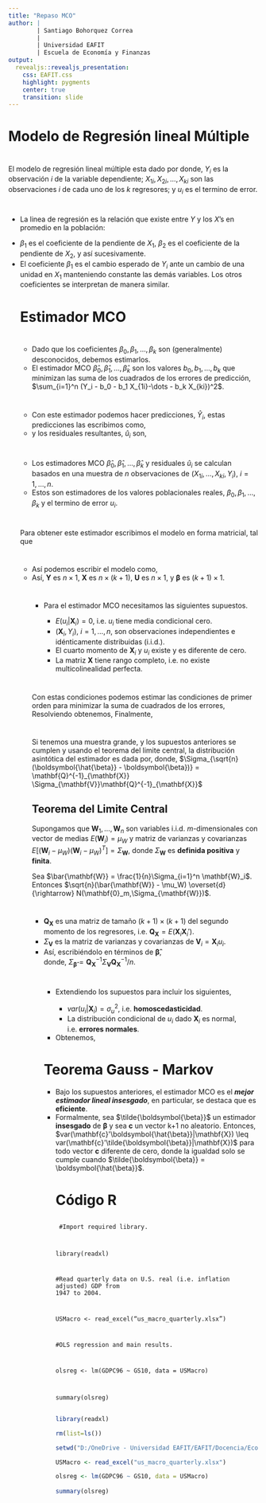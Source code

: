 ---
title: "Repaso MCO"
author: |
        | Santiago Bohorquez Correa
        |
        | Universidad EAFIT
        | Escuela de Economía y Finanzas
output:
  revealjs::revealjs_presentation:
    css: EAFIT.css
    highlight: pygments
    center: true
    transition: slide
---

# Modelo de Regresión lineal Múltiple

#

 El modelo de regresión lineal múltiple esta dado por
\begin{equation}
        Y_i = \beta_0 + \beta_1 X_{1i} + \beta_2 X_{2i} + \dots + \beta_k X_{ki} + u_i
\end{equation}
    donde, $Y_i$ es la observación $i$ de la variable dependiente; $X_{1i},X_{2i},\dots,X_{ki}$ son las observaciones $i$ de cada uno de los $k$ regresores; y $u_i$ es el termino de error.

#

<ul>
<li> La linea de regresión es la relación que existe entre $Y$ y los $X$'s en promedio en la población:


\begin{eqnarray}   
        E(Y|X_{1i}=x_1,X_{2i}=x_2,\dots,X_{ki}=x_k) = \\
        \beta_0 + \beta_1 x_1 + \beta_2 x_2 + \dots + \beta_k x_k
    \end{eqnarray}

</li>
<li> $\beta_1$ es el coeficiente de la pendiente de $X_1$, $\beta_2$ es el coeficiente de la pendiente de $X_2$, y así sucesivamente.</li>
<li> El coeficiente $\beta_1$ es el cambio esperado de $Y_i$ ante un cambio de una unidad en $X_1$ manteniendo constante las demás variables. Los otros coeficientes se interpretan de manera similar.</li>
    
# Estimador MCO

# 

<ul>
<li> Dado que los coeficientes $\beta_0,\beta_1,\dots,\beta_k$ son (generalmente) desconocidos, debemos estimarlos.</li>
<li> El estimador MCO $\hat{\beta}_0,\hat{\beta}_1,\dots,\hat{\beta}_k$ son los valores $b_0,b_1,\dots,b_k$ que minimizan las suma de los cuadrados de los errores de predicción, $\sum_{i=1}^n (Y_i - b_0 - b_1 X_{1i}-\dots - b_k X_{ki})^2$.</li>
</ul>

#

<ul>
<li> Con este estimador podemos hacer predicciones, $\hat{Y}_i$, estas predicciones las escribimos como,
    \begin{equation}
        \hat{Y}_i = \hat{\beta}_0 + \hat{\beta}_1 X_{1i} + \dots + \hat{\beta}_k X_{ki}, \, i = 1,\dots, n   
    \end{equation}</li>

<li> y los residuales resultantes, $\hat{u}_i$ son,
    \begin{equation}
        \hat{u}_i = Y_i - \hat{Y}_i, \, i = 1,\dots, n   
    \end{equation}</li>
 </ul>


#

<ul>

<li> Los estimadores MCO $\hat{\beta}_0,\hat{\beta}_1,\dots,\hat{\beta}_k$ y residuales $\hat{u}_i$ se calculan basados en una muestra de $n$ observaciones de $(X_{1i},\dots,X_{ki},Y_i)$, $i=1,\dots,n$. </li>
<li> Estos son estimadores de los valores poblacionales reales, $\beta_0,\beta_1,\dots,\beta_k$ y el termino de error $u_i$.</li>
</ul>

#
 Para obtener este estimador escribimos el modelo en forma matricial, tal que
    \begin{eqnarray*}
    \mathbf{Y}  = \begin{pmatrix}
Y_1 \\ 
Y_2 \\ 
\vdots \\ 
Y_n
\end{pmatrix}, 
    \mathbf{U} = \begin{pmatrix}
u_1 \\ 
u_2 \\ 
\vdots \\ 
u_n
\end{pmatrix}, 
\boldsymbol{\beta} =  \begin{pmatrix}
\beta_0 \\ 
\beta_1 \\ 
\vdots \\ 
\beta_k
\end{pmatrix}, \\
\mathbf{X} = \begin{pmatrix}
1 & X_{11} & \dots & X_{k1} \\ 
1 & X_{12} & \dots & X_{k2}  \\ 
\vdots & \vdots & \ddots &  \vdots \\ 
1 & X_{1n} & \dots & X_{kn} 
\end{pmatrix} = \begin{pmatrix}
\mathbf{X}'_1 \\ 
\mathbf{X}'_2 \\ 
\vdots \\ 
\mathbf{X}'_n
\end{pmatrix}
\end{eqnarray*}

#

<ul>
<li>Así podemos escribir el modelo como,
    \begin{equation}
        \mathbf{Y}  = \mathbf{X} \boldsymbol{\beta} + \mathbf{U}
    \end{equation}</li>
<li> Así, $\mathbf{Y}$ es $n \times 1$, $\mathbf{X}$ es $n \times (k+1)$, $\mathbf{U}$ es $n \times 1$, y $\boldsymbol{\beta}$ es $(k+1) \times 1$.</li>

#

<ul>
<li> Para el estimador MCO necesitamos las siguientes supuestos.</li>
  <ul>
  <li>$E(u_i|\mathbf{X}_i)=0$, i.e. $u_i$ tiene media condicional cero.</li>
  <li>$(\mathbf{X}_i,Y_i)$, $i=1,\dots,n$, son observaciones independientes e idénticamente distribuidas (i.i.d.).</li>
  <li>El cuarto momento de $\mathbf{X}_i$ y $u_i$ existe y es diferente de cero.</li>
  <li>La matriz $\mathbf{X}$ tiene rango completo, i.e. no existe multicolinealidad perfecta.</li>
</ul>
</ul>

#

Con estas condiciones podemos estimar las condiciones de primer orden para minimizar la suma de cuadrados de los errores,
    \begin{equation}
        -2\mathbf{X}'(\mathbf{Y} - \mathbf{X} b) = \mathbf{0}_{k+1}
    \end{equation}
 Resolviendo obtenemos,
    \begin{equation}
        \mathbf{X}'\mathbf{Y} = \mathbf{X}'\mathbf{X} \boldsymbol{\hat{\beta}}
    \end{equation}
 Finalmente,
    \begin{equation}
     \boldsymbol{\hat{\beta}} = (\mathbf{X}'\mathbf{X})^{-1} \mathbf{X}'\mathbf{Y}
     \end{equation}
     
# 

Si tenemos una muestra grande, y los supuestos anteriores se cumplen y usando el teorema del limite central, la distribución asintótica del estimador es dada por,
    \begin{equation}
       \sqrt{n}(\boldsymbol{\hat{\beta}} - \boldsymbol{\beta}) \overset{d}{\rightarrow} N(\mathbf{0}_{k+1},\Sigma_{\sqrt{n}(\boldsymbol{\hat{\beta}} - \boldsymbol{\beta})}) 
    \end{equation}
    donde, $\Sigma_{\sqrt{n}(\boldsymbol{\hat{\beta}} - \boldsymbol{\beta})} = \mathbf{Q}^{-1}_{\mathbf{X}} \Sigma_{\mathbf{V}}\mathbf{Q}^{-1}_{\mathbf{X}}$

## Teorema del Limite Central

Supongamos que $\mathbf{W}_1,\dots,\mathbf{W}_n$ son variables i.i.d. $m$-dimensionales con vector de medias $E(\mathbf{W}_i) = \mu_W$  y matriz de varianzas y covarianzas $E[(\mathbf{W}_i - \mu_W) (\mathbf{W}_i - \mu_W)^T]= \Sigma_{\mathbf{W}}$, donde $\Sigma_{\mathbf{W}}$ es __definida positiva__ y __finita__.

Sea $\bar{\mathbf{W}} = \frac{1}{n}\Sigma_{i=1}^n \mathbf{W}_i$. Entonces $\sqrt{n}(\bar{\mathbf{W}} - \mu_W) \overset{d}{\rightarrow} N(\mathbf{0}_m,\Sigma_{\mathbf{W}})$.

#

<ul>

<li>$\mathbf{Q}_{\mathbf{X}}$ es una matriz de tamaño $(k+1) \times (k+1)$ del segundo momento de los regresores, i.e. $\mathbf{Q}_{\mathbf{X}} = E(\mathbf{X}_i\mathbf{X}_i')$.</li>
<li> $\Sigma_{\mathbf{V}}$ es la matriz de varianzas y covarianzas de $\mathbf{V}_i = \mathbf{X}_i u_i$.</li>
<li> Así, escribiéndolo en términos de $\boldsymbol{\hat{\beta}}$,
     \begin{equation}
       \boldsymbol{\hat{\beta}} \overset{d}{\rightarrow}  N(\boldsymbol{\beta},\Sigma_{\boldsymbol{\hat{\beta}}}) 
    \end{equation}  
    donde, $\Sigma_{\boldsymbol{\hat{\beta}}} =  \mathbf{Q}^{-1}_{\mathbf{X}} \Sigma_{\mathbf{V}}\mathbf{Q}^{-1}_{\mathbf{X}} / n$.</li>
    
#
<ul>
<li>Extendiendo los supuestos para incluir los siguientes,</li>
<ul>
<li> $var(u_i|\mathbf{X}_i)=\sigma^2_u$, i.e. __homoscedasticidad__.</li>
<li> La distribución condicional de $u_i$ dado $\mathbf{X}_i$ es normal, i.e. __errores normales__.</li>
</ul>
<li> Obtenemos,
    \begin{equation}
       \boldsymbol{\hat{\beta}} \overset{d}{\rightarrow}  N(\boldsymbol{\beta},\sigma^2_u(\mathbf{X}'\mathbf{X})^{-1}) 
    \end{equation}  </li>
</ul>

# Teorema Gauss - Markov
<ul>
<li>Bajo los supuestos anteriores, el estimador MCO es el ___mejor estimador lineal insesgado___, en particular, se destaca que es __eficiente__.</li>
<li> Formalmente, sea $\tilde{\boldsymbol{\beta}}$ un estimador __insesgado__ de $\boldsymbol{\beta}$ y sea $\mathbf{c}$ un vector k+1  no aleatorio. Entonces, $var(\mathbf{c}'\boldsymbol{\hat{\beta}}|\mathbf{X}) \leq var(\mathbf{c}'\tilde{\boldsymbol{\beta}}|\mathbf{X})$ para todo vector $\mathbf{c}$ diferente de cero, donde la igualdad solo se cumple cuando $\tilde{\boldsymbol{\beta}} = \boldsymbol{\hat{\beta}}$.</li>


# Código R

##

<code>
#Import required library.

library(readxl)
      
#Read quarterly data on U.S. real (i.e. inflation adjusted) GDP from 1947 to 2004.

USMacro <- read_excel("us_macro_quarterly.xlsx")

#OLS regression and main results.

olsreg <- lm(GDPC96 ~ GS10, data = USMacro)

summary(olsreg)
</code>

##
```{r ols, echo=FALSE}
library(readxl)

rm(list=ls())

setwd("D:/OneDrive - Universidad EAFIT/EAFIT/Docencia/Econometria 2/2021 - 1")

USMacro <- read_excel("us_macro_quarterly.xlsx")

olsreg <- lm(GDPC96 ~ GS10, data = USMacro)
        
summary(olsreg)
```